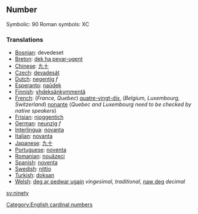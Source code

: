 ==Number==

Symbolic: 90
Roman symbols: XC

===Translations===

*[[Bosnian]]: devedeset
*[[Breton]]: [[dek ha pevar-ugent]]
*[[Chinese]]: [[九十]]
*[[Czech]]: [[devadesát]]
*[[Dutch]]: [[negentig]] ''f''
*[[Esperanto]]: [[naŭdek]]
*[[Finnish]]: [[yhdeksänkymmentä]]
*[[French]]: (''France, Quebec'') [[quatre-vingt-dix]], (''Belgium, Luxembourg, Switzerland'') [[nonante]] (''Quebec and Luxembourg need to be checked by native speakers'')
*[[Frisian]]: [[njoggentich]]
*[[German]]: [[neunzig]] ''f''
*[[Interlingua]]: [[novanta]]
*[[Italian]]: [[novanta]]
*[[Japanese]]: [[九十]]
*[[Portuguese]]: [[noventa]]
*[[Romanian]]: [[nouăzeci]]
*[[Spanish]]: [[noventa]]
*[[Swedish]]: [[nittio]]
*[[Turkish]]: [[doksan]]
*[[Welsh]]: [[deg ar pedwar ugain]] ''vingesimal, traditional'', [[naw deg]] ''decimal''

[[Category:English cardinal numbers]]

[[sv:ninety]]